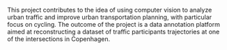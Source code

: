 
This project contributes to the idea of using <TextHighlight>computer vision</TextHighlight> to analyze urban traffic and improve urban transportation planning, with particular focus on cycling.
The outcome of the project is a <TextHighlight>data annotation platform</TextHighlight> aimed at reconstructing a dataset of traffic participants trajectories at one of the intersections in Copenhagen.
